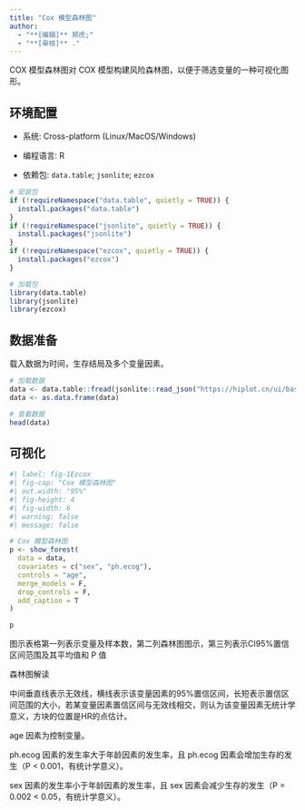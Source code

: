 ```yaml
---
title: "Cox 模型森林图"
author:
  - "**[编辑]** 郑虎;"
  - "**[审核]** ."
---
```


COX 模型森林图对 COX 模型构建风险森林图，以便于筛选变量的一种可视化图形。

## 环境配置

-   系统: Cross-platform (Linux/MacOS/Windows)

-   编程语言: R

-   依赖包: `data.table`; `jsonlite`; `ezcox`

```r
# 安装包
if (!requireNamespace("data.table", quietly = TRUE)) {
  install.packages("data.table")
}
if (!requireNamespace("jsonlite", quietly = TRUE)) {
  install.packages("jsonlite")
}
if (!requireNamespace("ezcox", quietly = TRUE)) {
  install.packages("ezcox")
}

# 加载包
library(data.table)
library(jsonlite)
library(ezcox)
```

## 数据准备

载入数据为时间，生存结局及多个变量因素。

```r
# 加载数据
data <- data.table::fread(jsonlite::read_json("https://hiplot.cn/ui/basic/ezcox/data.json")$exampleData$textarea[[1]])
data <- as.data.frame(data)

# 查看数据
head(data)
```

## 可视化

```r
#| label: fig-1Ezcox
#| fig-cap: "Cox 模型森林图"
#| out.width: "95%"
#| fig-height: 4
#| fig-width: 6
#| warning: false
#| message: false

# Cox 模型森林图
p <- show_forest(
  data = data,
  covariates = c("sex", "ph.ecog"),
  controls = "age",
  merge_models = F,
  drop_controls = F,
  add_caption = T
)

p
```

图示表格第一列表示变量及样本数，第二列森林图图示，第三列表示CI95%置信区间范围及其平均值和 P 值

森林图解读

中间垂直线表示无效线，横线表示该变量因素的95%置信区间，长短表示置信区间范围的大小，若某变量因素置信区间与无效线相交，则认为该变量因素无统计学意义，方块的位置是HR的点估计。

age 因素为控制变量。

ph.ecog 因素的发生率大于年龄因素的发生率，且 ph.ecog 因素会增加生存的发生（P < 0.001，有统计学意义）。

sex 因素的发生率小于年龄因素的发生率，且 sex 因素会减少生存的发生（P = 0.002 < 0.05，有统计学意义）。
